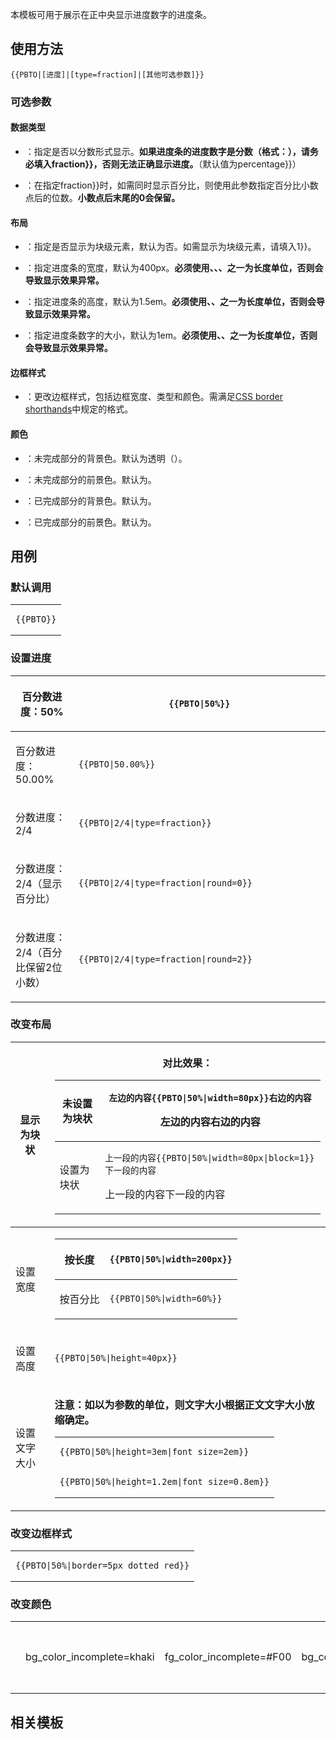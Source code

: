 本模板可用于展示在正中央显示进度数字的进度条。

==使用方法==
<pre>{{PBTO|[进度]|[type=fraction]|[其他可选参数]}}</pre>

===可选参数===

====数据类型====
* {{Code|type}}：指定是否以分数形式显示。'''如果进度条的进度数字是分数（格式：{{Code|分子 / 分母}}），请务必填入{{Code|type{{=}}fraction}}，否则无法正确显示进度。'''（默认值为{{Code|type{{=}}percentage}}）
* {{Code|round}}：在指定{{Code|type{{=}}fraction}}时，如需同时显示百分比，则使用此参数指定百分比小数点后的位数。'''小数点后末尾的0会保留。'''

====布局====
* {{Code|block}}：指定是否显示为块级元素，默认为否。如需显示为块级元素，请填入{{Code|block{{=}}1}}。
* {{Code|width}}：指定进度条的宽度，默认为400px。'''必须使用{{Code|%}}、{{Code|em}}、{{Code|px}}、{{Code|pt}}之一为长度单位，否则会导致显示效果异常。'''
* {{Code|height}}：指定进度条的高度，默认为1.5em。'''必须使用{{Code|em}}、{{Code|px}}、{{Code|pt}}之一为长度单位，否则会导致显示效果异常。'''
* {{Code|font_size}}：指定进度条数字的大小，默认为1em。'''必须使用{{Code|em}}、{{Code|px}}、{{Code|pt}}之一为长度单位，否则会导致显示效果异常。'''

====边框样式====
{{Progress bar text overlay/doc/color}}
* {{Code|border}}：更改边框样式，包括边框宽度、类型和颜色。需满足[https://www.w3.org/TR/css-backgrounds-3/#the-border-shorthands CSS border shorthands]中规定的格式。

====颜色====
{{Progress bar text overlay/doc/color}}
* {{Code|bg_color_incomplete}}：未完成部分的背景色。默认为透明（{{Code|transparent}}）。
* {{Code|fg_color_incomplete}}：未完成部分的前景色。默认为{{Color block|black|bold=1}}。
* {{Code|bg_color_complete}}：已完成部分的背景色。默认为{{Color block|green|bold=1}}。
* {{Code|fg_color_complete}}：已完成部分的前景色。默认为{{Color block|white|bold=1}}。

==用例==

===默认调用===
{| class="wikitable" style="width: 100%;"
|-
|
<pre>{{PBTO}}</pre>
{{PBTO}}
|}

===设置进度===
{| class="wikitable" style="width: 100%;"
|-
! style="width: 20%;" | 百分数进度：50%
|<pre>{{PBTO|50%}}</pre>
{{PBTO|50%}}
|-
! 百分数进度：50.00%
|<pre>{{PBTO|50.00%}}</pre>
{{PBTO|50.00%}}
|-
!分数进度：2/4
|<pre>{{PBTO|2/4|type=fraction}}</pre>
{{PBTO|2/4|type=fraction}}
|-
!分数进度：2/4（显示百分比）
|<pre>{{PBTO|2/4|type=fraction|round=0}}</pre>
{{PBTO|2/4|type=fraction|round=0}}
|-
!分数进度：2/4（百分比保留2位小数）
|<pre>{{PBTO|2/4|type=fraction|round=2}}</pre>
{{PBTO|2/4|type=fraction|round=2}}
|}

===改变布局===
{| class="wikitable" style="width: 100%;"
|-
!显示为块状
|对比效果：
{| class="wikitable"
|-
!未设置为块状
|<pre>左边的内容{{PBTO|50%|width=80px}}右边的内容</pre>
左边的内容{{PBTO|50%|width=80px}}右边的内容
|-
!设置为块状
|<pre>上一段的内容{{PBTO|50%|width=80px|block=1}}下一段的内容</pre>
上一段的内容{{PBTO|50%|width=80px|block=1}}下一段的内容
|}
|-
!设置宽度
|
{| class="wikitable" style="min-width: 80%;"
|-
!按长度
|<pre>{{PBTO|50%|width=200px}}</pre>
{{PBTO|50%|width=200px}}
|-
!按百分比
|<pre>{{PBTO|50%|width=60%}}</pre>
{{PBTO|50%|width=60%}}
|}
|-
!设置高度
|<pre>{{PBTO|50%|height=40px}}</pre>
{{PBTO|50%|height=40px}}
|-
!设置文字大小
|'''注意：如以{{Code|em}}为{{Code|font_size}}参数的单位，则文字大小根据正文文字大小放缩确定。'''
{| class="wikitable" style="min-width: 80%;"
|-
|<pre>{{PBTO|50%|height=3em|font_size=2em}}</pre>
{{PBTO|50%|height=3em|font_size=2em}}
|-
|<pre>{{PBTO|50%|height=1.2em|font_size=0.8em}}</pre>
{{PBTO|50%|height=1.2em|font_size=0.8em}}
|}
|}

===改变边框样式===
{| class="wikitable" style="width: 100%;"
|-
|<pre>{{PBTO|50%|border=5px dotted red}}</pre>
{{PBTO|50%|border=5px dotted red}}
|}

===改变颜色===
{| class="wikitable" style="width: 100%;"
|-
|<pre>{{PBTO|50%
|bg_color_incomplete=khaki
|fg_color_incomplete=#F00
|bg_color_complete=purple
|fg_color_complete=#FFCD00
}}</pre>
{{PBTO|50%
|bg_color_incomplete=khaki
|fg_color_incomplete=#F00
|bg_color_complete=purple
|fg_color_complete=#FFCD00
}}
|}

==相关模板==
{{Progress templates}}